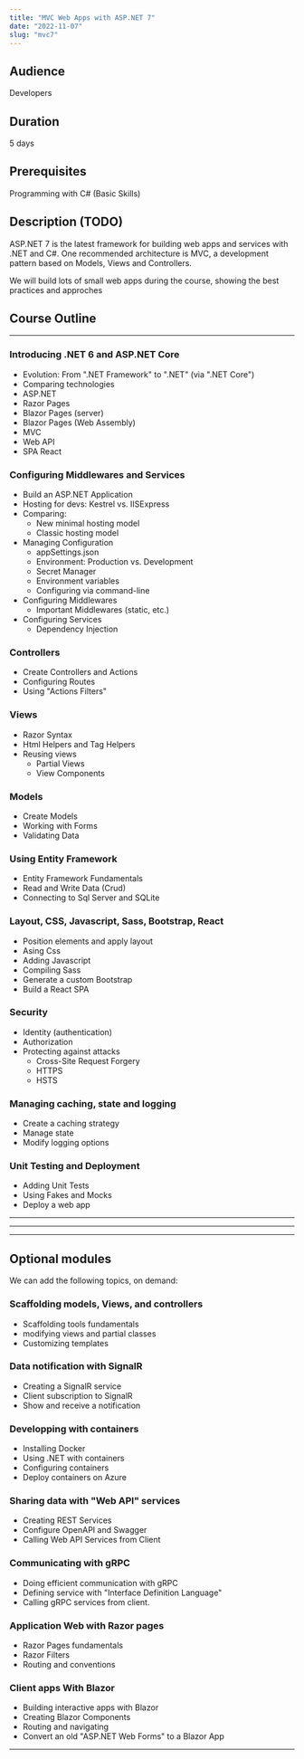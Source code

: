 ```yaml
---
title: "MVC Web Apps with ASP.NET 7"
date: "2022-11-07"
slug: "mvc7"
---
```


## Audience

Developers

## Duration

5 days

## Prerequisites

Programming with C# (Basic Skills)

## Description (TODO)

ASP.NET 7 is the latest framework for building web apps and services with .NET and C#. One recommended architecture is MVC, a development pattern based on Models, Views and Controllers.

We will build lots of small web apps during the course, showing the best practices and approches

## Course Outline

---

### Introducing .NET 6 and ASP.NET Core

- Evolution: From ".NET Framework" to ".NET" (via ".NET Core")
- Comparing technologies
- ASP.NET
- Razor Pages
- Blazor Pages (server)
- Blazor Pages (Web Assembly)
- MVC
- Web API
- SPA React

### Configuring Middlewares and Services

- Build an ASP.NET Application
- Hosting for devs: Kestrel vs. IISExpress
- Comparing:
  - New minimal hosting model
  - Classic hosting model
- Managing Configuration
  - appSettings.json
  - Environment: Production vs. Development
  - Secret Manager
  - Environment variables
  - Configuring via command-line
- Configuring Middlewares
  - Important Middlewares (static, etc.)
- Configuring Services
  - Dependency Injection

### Controllers

- Create Controllers and Actions
- Configuring Routes
- Using "Actions Filters"

### Views

- Razor Syntax
- Html Helpers and Tag Helpers
- Reusing views
  - Partial Views
  - View Components

### Models

- Create Models
- Working with Forms
- Validating Data

### Using Entity Framework

- Entity Framework Fundamentals
- Read and Write Data (Crud)
- Connecting to Sql Server and SQLite

### Layout, CSS, Javascript, Sass, Bootstrap, React

- Position elements and apply layout
- Asing Css
- Adding Javascript
- Compiling Sass
- Generate a custom Bootstrap
- Build a React SPA

### Security

- Identity (authentication)
- Authorization
- Protecting against attacks
  - Cross-Site Request Forgery
  - HTTPS
  - HSTS

### Managing caching, state and logging

- Create a caching strategy
- Manage state
- Modify logging options

### Unit Testing and Deployment

- Adding Unit Tests
- Using Fakes and Mocks
- Deploy a web app

---

---

---

## Optional modules

We can add the following topics, on demand:

### Scaffolding models, Views, and controllers

- Scaffolding tools fundamentals
- modifying views and partial classes
- Customizing templates

### Data notification with SignalR

- Creating a SignalR service
- Client subscription to SignalR
- Show and receive a notification

### Developping with containers

- Installing Docker
- Using .NET with containers
- Configuring containers
- Deploy containers on Azure

### Sharing data with "Web API" services

- Creating REST Services
- Configure OpenAPI and Swagger
- Calling Web API Services from Client

### Communicating with gRPC

- Doing efficient communication with gRPC
- Defining service with "Interface Definition Language"
- Calling gRPC services from client.

### Application Web with Razor pages

- Razor Pages fundamentals
- Razor Filters
- Routing and conventions

### Client apps With Blazor

- Building interactive apps with Blazor
- Creating Blazor Components
- Routing and navigating
- Convert an old "ASP.NET Web Forms" to a Blazor App

---
